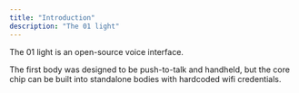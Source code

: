 ```yaml
---
title: "Introduction"
description: "The 01 light"
---
```


The 01 light is an open-source voice interface.

The first body was designed to be push-to-talk and handheld, but the core chip can be built into standalone bodies with hardcoded wifi credentials.
